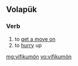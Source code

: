 ==Volapük==

===Verb===
{{head|vo|verb}}

# to [[get a move on]]
# to [[hurry]] up

[[mg:vifikumön]]
[[vo:vifikumön]]